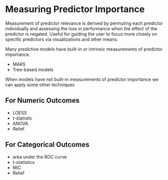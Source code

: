 # Measuring Predictor Importance

Measurement of predictor relevance is derived by permuting each predictor individually and assessing the loss in performance when the effect of the predictor is negated. Useful for guiding the user to focus more closely on specific predictors via visualizations and other means.

Many predictive models have built-in or intrinsic measurements of predictor importance.

- MARS
- Tree-based models

When models have not built-in measurements of predictor importance we can apply some other techniques 

## For Numeric Outcomes

- LOESS
- t-statistic
- ANOVA
- Relief


## For Categorical Outcomes

- area under the ROC curve
- t-statistics
- MIC
- Relief